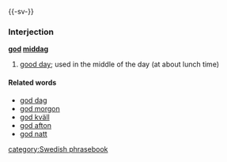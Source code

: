 {{-sv-}}
===Interjection===
'''[[god#Swedish|god]] [[middag#Swedish|middag]]'''

#[[good day]]; used in the middle of the day (at about lunch time)

====Related words====
*[[god dag]]
*[[god morgon]]
*[[god kväll]]
*[[god afton]]
*[[god natt]]

[[category:Swedish phrasebook]]